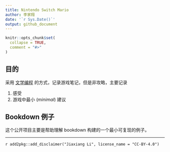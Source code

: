 ```yaml
---
title: Nintendo Switch Mario
author: 李家翔
date: '`r Sys.Date()`'
output: github_document
---
```


<!-- README.md is generated from README.Rmd. Please edit that file -->

```r
knitr::opts_chunk$set(
  collapse = TRUE,
  comment = "#>"
)
```

## 目的

采用
    [文学编程](https://jiaxiangbu.github.io/learn_rmd/literate-prog.html)
的方式，记录游戏笔记，但是非攻略，主要记录

1. 感受
1. 游戏中最小 (*minimal*) 建议

## Bookdown 例子

这个公开项目主要是帮助理解 bookdown 构建的一个最小可复现的例子。

***

`r add2pkg::add_disclaimer("Jiaxiang Li", license_name = "CC-BY-4.0")`

